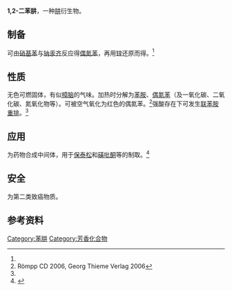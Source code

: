 {{Chembox
| ImageFile = 1,2-Diphenylhydrazin.svg
|  ImageSize = 220
|  圖像替換 = 鍵線式 
| OtherNames = 氢化偶氮苯
| Section1 = {{Chembox Identifiers
| CASNo_Ref = {{cascite|changed|??}}
| CASNo = 122-66-7
| PubChem =  24847740
| SMILES = c1ccc(cc1)NNc2ccccc2
| StdInChI=1S/C12H12N2/c1-3-7-11(8-4-1)13-14-12-9-5-2-6-10-12/h1-10,13-14H
| StdInChIKey = YBQZXXMEJHZYMB-UHFFFAOYSA-N
  }}
| Section2 = {{Chembox Properties
|  Formula = C<sub>12</sub>H<sub>12</sub>N<sub>2</sub>
|  MolarMass = 184.24
|  Appearance = 无色固体
|  Odor = 类似樟脑味<ref name="GESTIS" />
|  Density = 1.16 g·cm<sup>−3</sup><ref name="GESTIS">{{GESTIS|ZVG=15290|CAS=122-66-7|Datum=25. Februar 2010}}</ref>
|  MeltingPtCL = 123
|  MeltingPtCH = 126
|  Melting_notes = <ref name="GESTIS" />
|  VaporPressure = 1.16 [[帕斯卡|hPa]] (20 °C)<ref name="bgchemie" />
|  Solubility = 不溶<ref name="GESTIS" />
|  SolubleOther = 微溶于乙醇、乙醚<ref name="bgchemie">[http://www.bgchemie.de/files/95/ToxBew19-K.pdf Toxikologische Bewertung (BgChemie)]{{dead link|date=2018年2月 |bot=InternetArchiveBot |fix-attempted=yes }}</ref>
  }}
| Section7 = {{Chembox Hazards
|  EUClass = {{Hazchem T}} {{Hazchem N}}<ref name="GESTIS" />
|  RPhrases = {{R45}}-{{R22}}-{{R50/53}}
|  SPhrases = {{S53}}-{{S45}}-{{S60}}-{{S61}}
|  LD50 = <!-- mg·kg<sup>-1</sup> (Ratte, oral)<ref>[ ]</ref>-->
  }}
}}
'''1,2-二苯肼'''，一种[[肼|肼]]衍生物。

== 制备 ==
可由[[硝基苯|硝基苯]]与[[钠汞齐|钠汞齐]]反应得[[偶氮苯|偶氮苯]]，再用[[锌|锌]]还原而得。<ref name="bgchemie" />

== 性质 ==
无色可燃固体，有似[[樟脑|樟脑]]的气味。加热时分解为[[苯胺|苯胺]]、[[偶氮苯|偶氮苯]]（及一氧化碳、二氧化碳、氮氧化物等）。可被空气氧化为红色的偶氮苯。<ref>Römpp CD 2006, Georg Thieme Verlag 2006</ref>强酸存在下可发生[[联苯胺重排|联苯胺重排]]。<ref name="bgchemie" />

== 应用 ==
为药物合成中间体，用于[[保泰松|保泰松]]和[[磺吡酮|磺吡酮]]等的制取。<ref>{{Cite web |url=https://ntp.niehs.nih.gov/go/ts-10872-p |title=Testing Status of Agents (National Institute of Environmental Health Sciences) |accessdate=2019-04-08 |archive-date=2010-06-02 |archive-url=https://web.archive.org/web/20100602025627/http://ntp.niehs.nih.gov/index.cfm?objectid=E87CE91D-BDB5-82F8-FFF88B74938C8B78 |dead-url=no }}</ref>

== 安全 ==
为第二类致癌物质。

== 参考资料 ==
<references />

{{有機化合物小作品}}

[[Category:苯肼|Category:苯肼]]
[[Category:芳香化合物|Category:芳香化合物]]